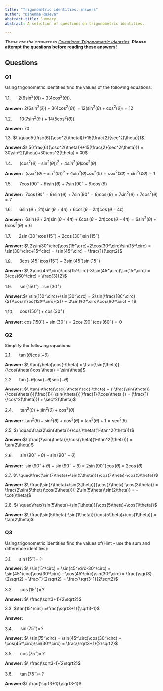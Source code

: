 ```yaml
---
title: "Trigonometric identities: answers"
author: "Dzhemma Ruseva"
abstract-title: Summary
abstract: A selection of questions on trigonometric identities.

---
```


*These are the answers to [Questions: Trigonometric identities](qs-trigident.qmd).*
**Please attempt the questions before reading these answers!**


## Questions {-}

### Q1 {-}
Using trigonometric identities find the values of the following equations:

1.1.  $\ \quad2(6\sin^2(\theta))+3(4\cos^2(\theta))$.   

**Answer:**$\ 2(6\sin^2(\theta))+3(4\cos^2(\theta)) = 12(\sin^2(\theta)+\cos^2(\theta)) = 12$

1.2.  $\ \quad10(7\sin^2(\theta))+14(5\cos^2(\theta))$.

**Answer:**$\ 70$

1.3.  $\ \quad5(\frac{6}{\csc^2(\theta)})+15(\frac{2}{sec^2(\theta)})$.

**Answer:**$\ 5(\frac{6}{\csc^2(\theta)})+15(\frac{2}{sec^2(\theta)}) = 30\sin^2(\theta)+30\cos^2(\theta) = 30$

1.4.  $\ \quad(\cos^2(\theta)-\sin^2(\theta))^2 + 4sin^2(\theta)\cos^2(\theta)$

**Answer:** $\ (\cos^2(\theta)-\sin^2(\theta))^2 + 4\sin^2(\theta)\cos^2(\theta) = \cos^2(2\theta) + \sin^2(2\theta) = 1$

1.5.  $\ \quad7\cos(90^\circ-\theta)\sin(\theta)+7\sin(90^\circ-\theta)\cos(\theta)$

**Answer:** $\ 7\cos(90^\circ-\theta)\sin(\theta)+7\sin(90^\circ-\theta)\cos(\theta) = 7\sin^2(\theta) + 7\cos^2(\theta) = 7$

1.6.  $\ \quad6\sin(\theta+2\pi)\sin(\theta+4\pi)+6\cos(\theta-2\pi)\cos(\theta-4\pi)$

**Answer:** $\ 6\sin(\theta+2\pi)\sin(\theta+4\pi)+6\cos(\theta-2\pi)\cos(\theta-4\pi) = 6\sin^2(\theta) + 6\cos^2(\theta) = 6$

1.7.  $\ \quad2\sin(30^\circ)\cos(15^\circ)+2\cos(30^\circ)\sin(15^\circ)$

**Answer:** $\ 2\sin(30^\circ)\cos(15^\circ)+2\cos(30^\circ)\sin(15^\circ) = \sin(30^\circ+15^\circ) = \sin(45^\circ) = \frac{1}{\sqrt2}$

1.8.  $\ \quad3\cos(45^\circ)\cos(15^\circ)-3\sin(45^\circ)\sin(15^\circ)$

**Answer:** $\ 3\cos(45^\circ)\cos(15^\circ)-3\sin(45^\circ)\sin(15^\circ) = 3\cos(60^\circ) = \frac{3}{2}$

1.9.  $\ \quad\sin(150^\circ)+\sin(30^\circ)$

**Answer:**$\ \sin(150^\circ)+\sin(30^\circ) = 2\sin(\frac{180^\circ}{2})\cos(\frac{120^\circ}{2}) = 2\sin(90^\circ)\cos(60^\circ) = 1$ 

1.10. $\quad\cos(150^\circ)+\cos(30^\circ)$

**Answer:**$\ \cos(150^\circ)+\sin(30^\circ) = 2\cos(90^\circ)\cos(60^\circ) = 0$  


### Q2 {-}
Simplify the following equations:

2.1. $\ \quad\tan(\theta)\cos(-\theta)$

**Answer:** $\ \tan(\theta)\cos(-\theta) = \frac{\sin(\theta)}{\cos(\theta)}cos(\theta) = \sin(\theta)$

2.2  $\ \quad\tan(-\theta)\csc(-\theta)\sec(-\theta)$

**Answer:** $\ \tan(-\theta)\csc(-\theta)\sec(-\theta) = (-\frac{\sin(\theta)}{\cos(\theta)})(\frac{1}{-\sin(\theta)})(\frac{1}{\cos(\theta)}) = (\frac{1}{\cos^2(\theta)}) = \sec^2(\theta)$

2.4. $\ \quad\tan^2(\theta)+\sin^2(\theta)+\cos^2(\theta)$

**Answer:** $\ \tan^2(\theta)+\sin^2(\theta)+\cos^2(\theta) = \tan^2(\theta)+1 = \sec^2(\theta)$

2.5. $\ \quad\frac{2\sin(\theta)}{\cos(\theta)(1-\tan^2(\theta))}$

**Answer:**$\ \frac{2\sin(\theta)}{\cos(\theta)(1-\tan^2(\theta))} = \tan(2\theta)$

2.6. $\ \quad\sin(90^\circ+\theta)-\sin(90^\circ-\theta)$

**Answer:** $\ \sin(90^\circ+\theta)-\sin(90^\circ-\theta) = 2\sin(90^\circ)\cos(\theta) = 2\cos(\theta)$

2.7. $\ \quad\frac{\sin(7\theta)+\sin(3\theta)}{\cos(7\theta)-\cos(3\theta)}$

**Answer:** $\ \frac{\sin(7\theta)+\sin(3\theta)}{\cos(7\theta)-\cos(3\theta)} = \frac{2\sin(5\theta)\cos(2\theta)}{-2\sin(5\theta)\sin(2\theta)} = -\cot(\theta)$

2.8. $\ \quad\frac{\sin(5\theta)-\sin(1\theta)}{\cos(5\theta)+\cos(1\theta)}$

**Answer:** $\ \frac{\sin(5\theta)-\sin(1\theta)}{\cos(5\theta)+\cos(1\theta)} = \tan(2\theta)$
 

### Q3 {-}
Using trigonometric identities find the values of(Hint - use the sum and difference identities):

3.1. $\ \quad\sin(15^\circ) =\ ?$

**Answer:** $\ \sin(15^\circ) = \sin(45^\circ-30^\circ) = \sin(45^\circ)\cos(30^\circ) - \cos(45^\circ)\sin(30^\circ) = \frac{\sqrt3}{2\sqrt2} - \frac{1}{2\sqrt2} = \frac{\sqrt3-1}{2\sqrt2}$ 

3.2. $\ \quad\cos(15^\circ) =\ ?$

**Answer:** $\ \frac{\sqrt3+1}{2\sqrt2}$

3.3. $\tan(15^\circ) =\frac{\sqrt3+1}{\sqrt3-1}$

**Answer:**

3.4. $\ \quad\sin(75^\circ) =\ ?$

**Answer:** $\ \sin(75^\circ) = \sin(45^\circ)\cos(30^\circ) + \cos(45^\circ)\sin(30^\circ) = \frac{\sqrt3+1}{2\sqrt2}$

3.5. $\ \quad\cos(75^\circ) =\ ?$

**Answer:** $\ \frac{\sqrt3-1}{2\sqrt2}$

3.6. $\ \quad\tan(75^\circ) =\ ?$

**Answer:**$\ \frac{\sqrt3+1}{\sqrt3-1}$



